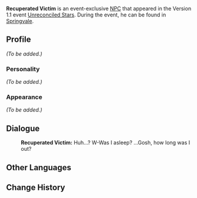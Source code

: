 {{Meta
<!-- Remove this template after adding the missing info -->
|missing_NPC_profile  = yes
}}
{{Character Infobox
|image            = NPC Recuperated Victim.png
|region           = Mondstadt
|type             = Event NPC
|affiliation      = Adventurers' Guild
}}
'''Recuperated Victim''' is an event-exclusive [[NPC]] that appeared in the Version 1.1 event [[Unreconciled Stars]]. During the event, he can be found in [[Springvale]].

==Profile==
<!-- detailed story/lore information goes here -->
''(To be added.)''

===Personality===
''(To be added.)''

===Appearance===
''(To be added.)''
<!--
==Quests and Events==
{{Quests and Events}}
-->
==Dialogue==
{{Dialogue start}}
:'''Recuperated Victim:''' Huh...? W-Was I asleep? ...Gosh, how long was I out?
{{Dialogue end}}

==Other Languages==
{{Other Languages
|default_hidden = 1
|en      = Recuperated Victim
|zhs     = 苏醒的病患
|zhs_rm  = Sūxǐng de Bìnghuàn
|zht     = 甦醒的病患
|zht_rm  = Sūxǐng de Bìnghuàn
|ja      = 目を覚ました患者
|ja_rm   = Me wo Samashita Kanja
|ko      = 깨어난 환자
|ko_rm   = Kkaeeonan Hwanja
|es      = Víctima recuperada
|fr      = Victime se rétablissant
|ru      = Очнувшийся потерпевший
|th      = ผู้เคราะห์ร้ายที่ตื่นขึ้น
|th_rm   = Phu Khro Rai thi Tuen Khuen
|vi      = Bệnh nhân tỉnh lại
|de      = Gesundetes Opfer
|id      = Korban yang Sadar
|pt      = Vítima Recuperada
}}

==Change History==
{{Change History|1.1}}